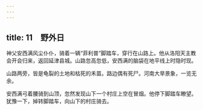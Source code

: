 ```yaml
---
---
---
```

title: 11　野外日
---




神父安西满风尘仆仆，骑着一辆“菲利普”脚踏车，穿行在山路上。他从洛阳天主教会开会归来，返回延津县城。山路忽高忽低，安西满的脑袋在地平线上时隐时现。

山路两旁，皆是龟裂的土地和枯死的禾苗。路边偶有死尸。河南大旱景象，一览无余。

安西满弓着腰骑到山顶，忽然发现山下一个村庄上空在冒烟。他停下脚踏车瞭望。犹豫一下，掉转脚踏车，向山下的村庄骑去。
